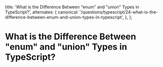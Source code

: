 
  title: 'What is the Difference Between "enum" and "union" Types in TypeScript?',
  alternates: {
    canonical:
      '/questions/typescript/24-what-is-the-difference-between-enum-and-union-types-in-typescript',
  },
};

# What is the Difference Between "enum" and "union" Types in TypeScript?

<GithubEdit link='/questions/typescript/24-what-is-the-difference-between-enum-and-union-types-in-typescript/page.mdx' />

